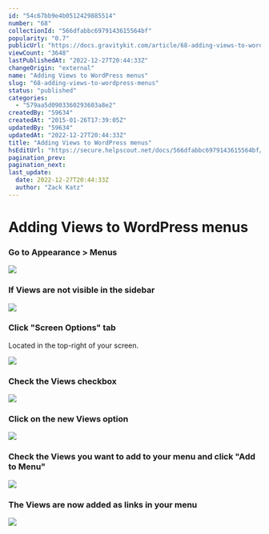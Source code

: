 ```yaml
---
id: "54c67bb9e4b0512429885514"
number: "68"
collectionId: "566dfabbc6979143615564bf"
popularity: "0.7"
publicUrl: "https://docs.gravitykit.com/article/68-adding-views-to-wordpress-menus"
viewCount: "3648"
lastPublishedAt: "2022-12-27T20:44:33Z"
changeOrigin: "external"
name: "Adding Views to WordPress menus"
slug: "68-adding-views-to-wordpress-menus"
status: "published"
categories: 
  - "579aa5d0903360293603a8e2"
createdBy: "59634"
createdAt: "2015-01-26T17:39:05Z"
updatedBy: "59634"
updatedAt: "2022-12-27T20:44:33Z"
title: "Adding Views to WordPress menus"
hsEditUrl: "https://secure.helpscout.net/docs/566dfabbc6979143615564bf/article/54c67bb9e4b0512429885514"
pagination_prev: 
pagination_next: 
last_update:
  date: 2022-12-27T20:44:33Z
  author: "Zack Katz"
---
```


# Adding Views to WordPress menus



### Go to Appearance &gt; Menus

![](https://www.gravitykit.com/wp-content/uploads/2018/01/go-to-appearance-gt-menus.png?1414452611)

### If Views are not visible in the sidebar

![](https://www.gravitykit.com/wp-content/uploads/2018/01/if-views-are-not-visible-in-the-sidebar.png?1414452612)

### Click "Screen Options" tab

Located in the top-right of your screen.

![](https://www.gravitykit.com/wp-content/uploads/2018/01/click-screen-options-tab.png?1414452613)

### Check the Views checkbox

![](https://www.gravitykit.com/wp-content/uploads/2018/01/check-the-views-checkbox.png?1414452613)

### Click on the new Views option

![](https://www.gravitykit.com/wp-content/uploads/2018/01/click-on-the-new-views-option.png?1414452614)

### Check the Views you want to add to your menu and click "Add to Menu"

![](https://www.gravitykit.com/wp-content/uploads/2018/01/check-the-views-you-want-to-add-to-your-menu-and-click-add-to-menu-.png?1414452615)

### The Views are now added as links in your menu

![](https://www.gravitykit.com/wp-content/uploads/2018/01/the-views-are-now-added-as-links-in-your-menu.png?1414452616)

